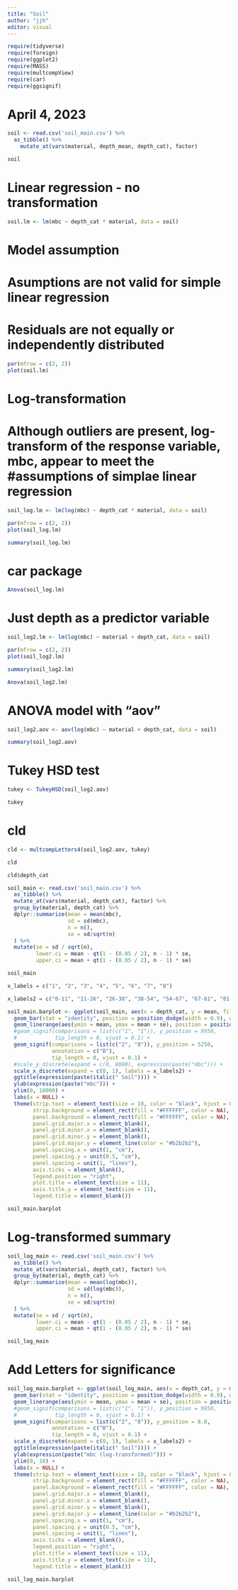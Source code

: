 ```yaml
---
title: "Soil"
author: "jjh"
editor: visual
---
```


```r
require(tidyverse)
require(foreign)
require(ggplot2)
require(MASS)
require(multcompView)
require(car)
require(ggsignif)
```

# April 4, 2023

```r
soil <- read.csv('soil_main.csv') %>%
  as_tibble() %>%
    mutate_at(vars(material, depth_mean, depth_cat), factor)
```

```r
soil
```

# Linear regression - no transformation

```r
soil.lm <- lm(mbc ~ depth_cat * material, data = soil)
```

# Model assumption

# Asumptions are not valid for simple linear regression

# Residuals are not equally or independently distributed

```r
par(mfrow = c(2, 2))
plot(soil.lm)
```

# Log-transformation

# Although outliers are present, log-transform of the response variable, mbc, appear to meet the #assumptions of simplae linear regression

```r
soil_log.lm <- lm(log(mbc) ~ depth_cat * material, data = soil)
```

```r
par(mfrow = c(2, 2))
plot(soil_log.lm)
```

```r
summary(soil_log.lm)
```

# car package

```r
Anova(soil_log.lm)
```

# Just depth as a predictor variable

```r
soil_log2.lm <- lm(log(mbc) ~ material + depth_cat, data = soil)
```

```r
par(mfrow = c(2, 2))
plot(soil_log2.lm)
```

```r
summary(soil_log2.lm)
```

```r
Anova(soil_log2.lm)
```

# ANOVA model with "aov"

```r
soil_log2.aov <- aov(log(mbc) ~ material + depth_cat, data = soil)
```

```r
summary(soil_log2.aov)
```

# Tukey HSD test

```r
tukey <- TukeyHSD(soil_log2.aov)
```

```r
tukey
```

# cld

```r
cld <- multcompLetters4(soil_log2.aov, tukey) 
```

```r
cld
```

```r
cld$depth_cat
```

```r
soil_main <- read.csv('soil_main.csv') %>%
  as_tibble() %>%
  mutate_at(vars(material, depth_cat), factor) %>%
  group_by(material, depth_cat) %>%
  dplyr::summarize(mean = mean(mbc), 
                   sd = sd(mbc), 
                   n = n(),
                   se = sd/sqrt(n)
  ) %>%
  mutate(se = sd / sqrt(n),
         lower.ci = mean - qt(1 - (0.05 / 2), n - 1) * se,
         upper.ci = mean + qt(1 - (0.05 / 2), n - 1) * se)
```

```r
soil_main
```

```r
x_labels = c("1", "2", "3", "4", "5", "6", "7", "8")
```

```r
x_labels2 = c("0-11", "11-26", "26-38", "38-54", "54-67", "67-81", "81-96", "96-111")
```

```r
soil_main.barplot <- ggplot(soil_main, aes(x = depth_cat, y = mean, fill = material)) +   
  geom_bar(stat = "identity", position = position_dodge(width = 0.9), width = 0.75, color = "#2b2b2b", linewidth = 0.50, alpha = 0.6) +
  geom_linerange(aes(ymin = mean, ymax = mean + se), position = position_dodge(width = 0.9), linewidth = 0.75) +
  #geom_signif(comparisons = list(c("1", "1")), y_position = 9950,
  #            tip_length = 0, vjust = 0.1) +
  geom_signif(comparisons = list(c("2", "8")), y_position = 5250,
              annotation = c("B"),
              tip_length = 0, vjust = 0.1) +
  #scale_y_discrete(expand = c(0, 8000), expression(paste("mbc"))) + 
  scale_x_discrete(expand = c(0, 1), labels = x_labels2) + 
  ggtitle(expression(paste(italic(" Soil")))) +
  ylab(expression(paste("mbc"))) +
  ylim(0, 10000) +
  labs(x = NULL) +
  theme(strip.text = element_text(size = 10, color = "black", hjust = 0.50),
        strip.background = element_rect(fill = "#FFFFFF", color = NA),    
        panel.background = element_rect(fill = "#FFFFFF", color = NA),
        panel.grid.major.x = element_blank(),
        panel.grid.minor.x = element_blank(),
        panel.grid.minor.y = element_blank(),
        panel.grid.major.y = element_line(color = "#b2b2b2"),
        panel.spacing.x = unit(1, "cm"),
        panel.spacing.y = unit(0.5, "cm"),
        panel.spacing = unit(1, "lines"),
        axis.ticks = element_blank(),
        legend.position = "right",
        plot.title = element_text(size = 11),
        axis.title.y = element_text(size = 11),
        legend.title = element_blank())
```

```r
soil_main.barplot
```

# Log-transformed summary

```r
soil_log_main <- read.csv('soil_main.csv') %>%
  as_tibble() %>%
  mutate_at(vars(material, depth_cat), factor) %>%
  group_by(material, depth_cat) %>%
  dplyr::summarize(mean = mean(log(mbc)), 
                   sd = sd(log(mbc)), 
                   n = n(),
                   se = sd/sqrt(n)
  ) %>%
  mutate(se = sd / sqrt(n),
         lower.ci = mean - qt(1 - (0.05 / 2), n - 1) * se,
         upper.ci = mean + qt(1 - (0.05 / 2), n - 1) * se)
```

```r
soil_log_main
```

# Add Letters for significance

```r
soil_log_main.barplot <- ggplot(soil_log_main, aes(x = depth_cat, y = mean, fill = material)) +   
  geom_bar(stat = "identity", position = position_dodge(width = 0.9), width = 0.75, color = "#2b2b2b", linewidth = 0.50, alpha = 0.6) +
  geom_linerange(aes(ymin = mean, ymax = mean + se), position = position_dodge(width = 0.9), linewidth = 0.75) +
  #geom_signif(comparisons = list(c("1", "1")), y_position = 9950,
  #            tip_length = 0, vjust = 0.1) +
  geom_signif(comparisons = list(c("2", "8")), y_position = 8.0,
              annotation = c("B"),
              tip_length = 0, vjust = 0.1) +
  scale_x_discrete(expand = c(0, 1), labels = x_labels2) + 
  ggtitle(expression(paste(italic(" Soil")))) +
  ylab(expression(paste("mbc (log-transformed)"))) +
  ylim(0, 10) +
  labs(x = NULL) +
  theme(strip.text = element_text(size = 10, color = "black", hjust = 0.50),
        strip.background = element_rect(fill = "#FFFFFF", color = NA),    
        panel.background = element_rect(fill = "#FFFFFF", color = NA),
        panel.grid.major.x = element_blank(),
        panel.grid.minor.x = element_blank(),
        panel.grid.minor.y = element_blank(),
        panel.grid.major.y = element_line(color = "#b2b2b2"),
        panel.spacing.x = unit(1, "cm"),
        panel.spacing.y = unit(0.5, "cm"),
        panel.spacing = unit(1, "lines"),
        axis.ticks = element_blank(),
        legend.position = "right",
        plot.title = element_text(size = 11),
        axis.title.y = element_text(size = 11),
        legend.title = element_blank())
```

```r
soil_log_main.barplot
```
